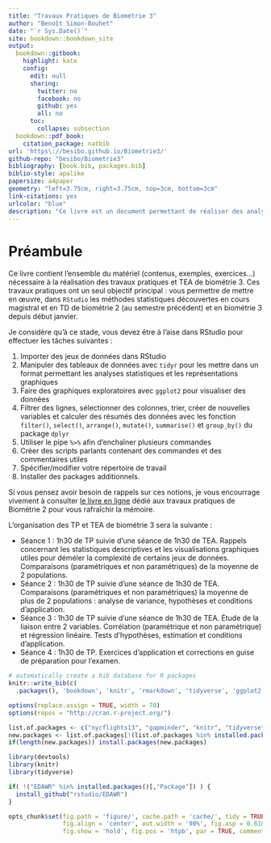```yaml
--- 
title: "Travaux Pratiques de Biométrie 3"
author: "Benoît Simon-Bouhet"
date: "`r Sys.Date()`"
site: bookdown::bookdown_site
output: 
  bookdown::gitbook:
    highlight: kate
    config:
      edit: null
      sharing:
        twitter: no
        facebook: no
        github: yes
        all: no
      toc:
        collapse: subsection
  bookdown::pdf_book:
    citation_package: natbib
url: 'https\://besibo.github.io/Biometrie3/'
github-repo: "besibo/Biometrie3"
bibliography: [book.bib, packages.bib]
biblio-style: apalike
papersize: a4paper
geometry: "left=3.75cm, right=3.75cm, top=3cm, bottom=3cm"
link-citations: yes
urlcolor: "blue"
description: "Ce livre est un document permettant de réaliser des analyses statistiques descriptives, des tests d'hypothèse, des régressions linéaires et des analyses de variances dans le cadre des travaux pratiques de Biométrie 3."
---
```


# Préambule

Ce livre contient l'ensemble du matériel (contenus, exemples, exercices...) nécessaire à la réalisation des travaux pratiques et TEA de biométrie 3. Ces travaux pratiques ont un seul objectif principal : vous permettre de mettre en œuvre, dans `RStudio` les méthodes statistiques découvertes en cours magistral et en TD de biométrie 2 (au semestre précédent) et en biométrie 3 depuis début janvier.

Je considère qu'à ce stade, vous devez être à l'aise dans RStudio pour effectuer les tâches suivantes :

1. Importer des jeux de données dans RStudio
2. Manipuler des tableaux de données avec `tidyr` pour les mettre dans un format permettant les analyses statistiques et les représentations graphiques
3. Faire des graphiques exploratoires avec `ggplot2` pour visualiser des données
4. Filtrer des lignes, sélectionner des colonnes, trier, créer de nouvelles variables et calculer des résumés des données avec les fonction `filter()`, `select()`, `arrange()`, `mutate()`, `summarise()` et `group_by()` du package `dplyr`
5. Utiliser le pipe `%>%` afin d'enchaîner plusieurs commandes
6. Créer des scripts parlants contenant des commandes et des commentaires utiles
7. Spécifier/modifier votre répertoire de travail
8. Installer des packages additionnels.

Si vous pensez avoir besoin de rappels sur ces notions, je vous encourrage vivement à consulter [le livre en ligne](https://besibo.github.io/Biometrie2/) dédié aux travaux pratiques de Biométrie 2 pour vous rafraîchir la mémoire.

L'organisation des TP et TEA de biométrie 3 sera la suivante :

- Séance 1 : 1h30 de TP suivie d'une séance de 1h30 de TEA. Rappels concernant les statistiques descriptives et les visualisations graphiques utiles pour déméler la complexité de certains jeux de données. Comparaisons (paramétriques et non paramétriques) de la moyenne de 2 populations.
- Séance 2 : 1h30 de TP suivie d'une séance de 1h30 de TEA. Comparaisons (paramétriques et non paramétriques) la moyenne de plus de 2 populations : analyse de variance, hypothèses et conditions d'application.
- Séance 3 : 1h30 de TP suivie d'une séance de 1h30 de TEA. Étude de la liaison entre 2 variables. Corrélation (paramétrique et non paramétrique) et régression linéaire. Tests d'hypothèses, estimation et conditions d'application.
- Séance 4 : 1h30 de TP. Exercices d'application et corrections en guise de préparation pour l'examen.

```r
# automatically create a bib database for R packages
knitr::write_bib(c(
  .packages(), 'bookdown', 'knitr', 'rmarkdown', 'tidyverse', 'ggplot2', 'gridExtra', 'skimr', 'bindrcpp'), 'packages.bib')
```


```r
options(replace.assign = TRUE, width = 70)
options(repos = "http://cran.r-project.org/")

list.of.packages <- c("nycflights13", "gapminder", "knitr", "tidyverse", "gridExtra", "devtools", "extrafont", "kableExtra", "skimr", "bindrcpp")
new.packages <- list.of.packages[!(list.of.packages %in% installed.packages()[,"Package"])]
if(length(new.packages)) install.packages(new.packages)

library(devtools)
library(knitr)
library(tidyverse)

if( !("EDAWR" %in% installed.packages()[,"Package"]) ) {
  install_github("rstudio/EDAWR")
}

opts_chunk$set(fig.path = 'figure/', cache.path = 'cache/', tidy = TRUE,
               fig.align = 'center', out.width = '90%', fig.asp = 0.618,
               fig.show = 'hold', fig.pos = 'htpb', par = TRUE, comment = NA, cache = TRUE)
```



<!-- Reference a figure by its code chunk label with the `fig:` prefix, e.g., see Figure \@ref(fig:nice-fig). Similarly, you can reference tables generated from `knitr::kable()`, e.g., see Table \@ref(tab:nice-tab). -->

<!-- You can write citations, too. For example, we are using the **bookdown** package [@R-bookdown] in this sample book, which was built on top of R Markdown and **knitr** [@xie2015]. -->
